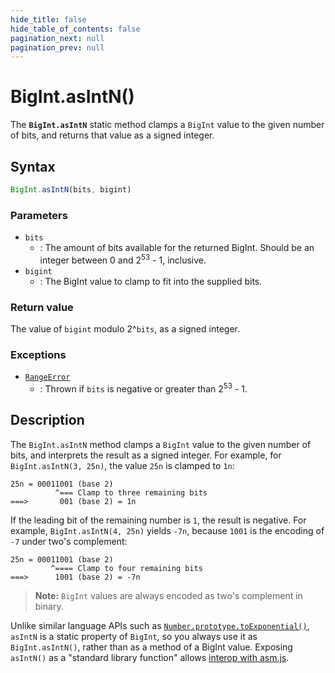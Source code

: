 ```yaml
---
hide_title: false
hide_table_of_contents: false
pagination_next: null
pagination_prev: null
---
```

# BigInt.asIntN()

The **`BigInt.asIntN`** static method clamps a `BigInt` value to the given number of bits, and returns that value as a signed integer.

## Syntax

```js
BigInt.asIntN(bits, bigint)
```

### Parameters

- `bits`
  - : The amount of bits available for the returned BigInt. Should be an integer between 0 and 2<sup>53</sup> - 1, inclusive.
- `bigint`
  - : The BigInt value to clamp to fit into the supplied bits.

### Return value

The value of `bigint` modulo 2^`bits`, as a signed integer.

### Exceptions

- [`RangeError`](../../globals/RangeError/RangeError.md)
  - : Thrown if `bits` is negative or greater than 2<sup>53</sup> - 1.

## Description

The `BigInt.asIntN` method clamps a `BigInt` value to the given number of bits, and interprets the result as a signed integer. For example, for `BigInt.asIntN(3, 25n)`, the value `25n` is clamped to `1n`:

```plain
25n = 00011001 (base 2)
          ^=== Clamp to three remaining bits
===>       001 (base 2) = 1n
```

If the leading bit of the remaining number is `1`, the result is negative. For example, `BigInt.asIntN(4, 25n)` yields `-7n`, because `1001` is the encoding of `-7` under two's complement:

```plain
25n = 00011001 (base 2)
         ^==== Clamp to four remaining bits
===>      1001 (base 2) = -7n
```

> **Note:** `BigInt` values are always encoded as two's complement in binary.

Unlike similar language APIs such as [`Number.prototype.toExponential()`](../Number/prototype/toExponential.md), `asIntN` is a static property of `BigInt`, so you always use it as `BigInt.asIntN()`, rather than as a method of a BigInt value. Exposing `asIntN()` as a "standard library function" allows [interop with asm.js](https://github.com/tc39/proposal-bigint/blob/master/ADVANCED.md#dont-break-asmjs).
